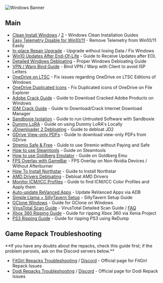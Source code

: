 ![Windows Banner](https://files.catbox.moe/jfpmh4.png)

## Main
- [Clean Install Windows](https://gravesoft.dev/clean_install_windows) / [2](https://rentry.co/Clean_Install) - Windows Clean Installation Guides
- [Easy Telemetry Disable for Win10/11](https://gist.github.com/ave9858/a2153957afb053f7d0e7ffdd6c3dcb89) - Remove Telemetry from Win10/11 Easily
- [In-place Repair Upgrade](https://gravesoft.dev/in-place_repair_upgrade) - Upgrade without losing Data / Fix Windows
- [Win10 Updates After End-Of-Life](https://massgrave.dev/windows10_eol) - Guide to Receive Updates after EOL
- [Detailed Windows Debloating](https://rentry.co/debloatguide) - Proper Windows Debloating Guide
- [VPN / Warp Bind Guide](https://rentry.org/bind-vpn) - Bind VPN / Warp with Client to avoid ISP Letters
- [OneDrive on LTSC](https://rentry.co/od_problem) - Fix issues regarding OneDrive on LTSC Editions of Windows
- [OneDrive Duplicated Icons](https://rentry.org/fix_2icon) - Fix Duplicated icons of OneDrive on File Explorer
- [Adobe Crack Guide](https://rentry.org/Adobe_crack) - Guide to Download Cracked Adobe Products on Windows
- [IDM Crack Guide](https://rentry.org/installidm) - Guide to Download/Crack Internet Download Manager
- [Sandboxie Isolation](https://rentry.co/sandboxie-guide) - Guide to run Untrusted Software with Sandboxie
- [Dummy LoRA](https://rentry.org/dummylora) - Guide on using Dummy LoRA's Locally
- [JDownloader 2 Debloating](https://rentry.org/jdownloader2) - Guide to debloat JD2
- [GDrive View-only PDFs](https://rentry.co/cm4b7) - Guide to download view-only PDFs from GDrive
- [Stremio Safe & Free](https://rentry.co/privatestremio) - Guide to use Stremio without Paying and Safe
- [How to use Steamtools](https://rentry.co/Steamtools) - Guide on Steamtools
- [How to use Goldberg Emulator](https://rentry.co/goldberg_emulator) - Guide on Goldberg Emu
- [FPS Overlay with GameBar](https://rentry.co/WindowsFPS) - FPS Overlay on Non-Nvidia Devices / Without Afterburner
- [How To Install Northstar](https://rentry.org/northstar-guide) - Guide to Install Northstar
- [AMD Drivers Debloating](https://rentry.co/AMDDebloat) - Debloat AMD Drivers
- [Monitor ICM/ICC Profiles](https://rentry.co/ICM) - Guide to find ICM/ICC Color Profiles and Apply them
- [Auto-update ReVanced Apps](https://rentry.co/revanced-auto-update) - Update ReVanced Apps via ADB
- [Simple Llama + SillyTavern Setup](https://rentry.org/llama_v2_sillytavern) - SillyTavern Setup Guide
- [GClone Windows](https://telegra.ph/Gclone-Guide-for-Windows-07-20) - Guide for GClone on Windows
- [VirusTotal Scan Guide](https://rentry.co/VTGuide) - VirusTotal Detailed Scan Guide / [FAQ](https://rentry.co/piracy-faq-virustotal)
- [Xbox 360 Ripping Guide](https://github.com/xenia-project/xenia/wiki/quickstart) - Guide for ripping Xbox 360 via Xenia Project
- [PS3 Ripping Guide](http://wiki.redump.org/index.php?title=Sony_PlayStation_3_Dumping_Guide) - Guide for ripping PS3 using ReDump

## Game Repack Troubleshooting


<Callout emoji="🔔">
  **If you have any doubts about the repacks, check this guide first; if the problem persists, ask on the Discord servers below.**
</Callout>

- [FitGirl Repacks Troubleshooting](https://fitgirl-repacks.site/repacks-troubleshooting/) / [Discord](https://discord.gg/Up3YARe4RW) - Official page for FitGirl Repack Issues
- [Dodi Repacks Troubleshooting](https://dodi-repacks.site/troubleshooting/) / [Discord](https://discord.gg/Puk48qUewr) - Official page for Dodi Repack Issues
